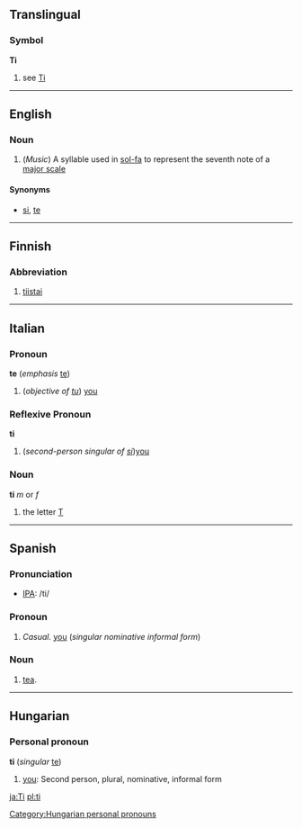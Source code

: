 ==Translingual==
===Symbol===
'''Ti'''
# see [[Ti]]
----

==English==
===Noun===

#(''Music'') A syllable used in [[sol-fa]] to represent the seventh note of a [[major scale]]

====Synonyms====
*[[si]], [[te]]
----

==Finnish==

===Abbreviation===

# [[tiistai]]

----
==Italian==
===Pronoun===
'''te''' (''emphasis'' [[te]])

# (''objective of [[tu]]'') [[you]] 

===Reflexive Pronoun===
'''ti'''

# (''second-person singular of [[si#Italian|si]]'')[[you]]

===Noun===
'''ti''' ''m'' or ''f''

# the letter [[T]]

----
==Spanish==
===Pronunciation===
*[[w:IPA|IPA]]: /ti/

===Pronoun===
#''Casual.'' [[you]] (''singular nominative informal form'')

===Noun===
#[[tea]].
----

==Hungarian==
===Personal pronoun===
'''ti''' (''singular'' [[te]])

#[[you]]: Second person, plural, nominative, informal form

[[ja:Ti]]
[[pl:ti]]

[[Category:Hungarian personal pronouns]]